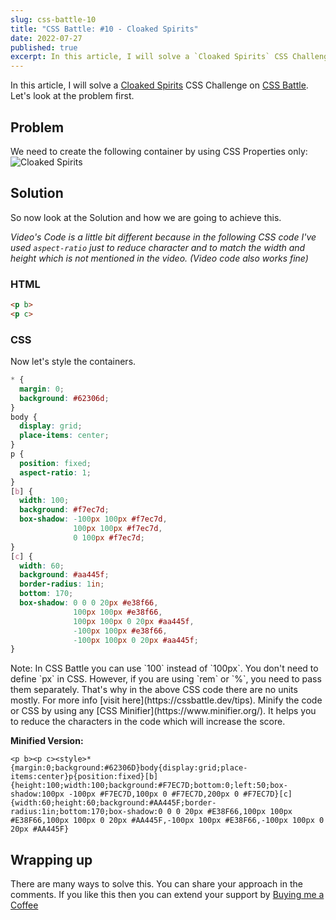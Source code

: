 ```yaml
---
slug: css-battle-10
title: "CSS Battle: #10 - Cloaked Spirits"
date: 2022-07-27
published: true
excerpt: In this article, I will solve a `Cloaked Spirits` CSS Challenge on CSS Battle.
---
```



In this article, I will solve a [Cloaked Spirits](https://cssbattle.dev/play/10) CSS Challenge on [CSS Battle](https://cssbattle.dev/). Let's look at the problem first.

## Problem 

We need to create the following container by using CSS Properties only:
![Cloaked Spirits](https://cssbattle.dev/targets/10.png)

## Solution

So now look at the Solution and how we are going to achieve this. 

<YouTube id="7PAU0GvxefQ" />

*Video's Code is a little bit different because in the following CSS code I've used `aspect-ratio` just to reduce character and to match the width and height which is not mentioned in the video. (Video code also works fine)*

### HTML


```html
<p b>
<p c>
```


### CSS

Now let's style the containers. 


```css
* {
  margin: 0;
  background: #62306d;
}
body {
  display: grid;
  place-items: center;
}
p {
  position: fixed;
  aspect-ratio: 1;
}
[b] {
  width: 100;
  background: #f7ec7d;
  box-shadow: -100px 100px #f7ec7d, 
              100px 100px #f7ec7d, 
              0 100px #f7ec7d;
}
[c] {
  width: 60;
  background: #aa445f;
  border-radius: 1in;
  bottom: 170;
  box-shadow: 0 0 0 20px #e38f66, 
              100px 100px #e38f66,
              100px 100px 0 20px #aa445f, 
              -100px 100px #e38f66,
              -100px 100px 0 20px #aa445f;
}
```



<Tip id="1">
  Note: In CSS Battle you can use `100` instead of `100px`. You don't need to define `px` in CSS. However, if you are using `rem` or `%`, you need to pass them separately. That's why in the above CSS code there are no units mostly. For more info [visit here](https://cssbattle.dev/tips).
</Tip>

<Tip id="2">
  Minify the code or CSS by using any [CSS Minifier](https://www.minifier.org/). It helps you to reduce the characters in the code which will increase the score.
</Tip>


**Minified Version:**
```text
<p b><p c><style>*{margin:0;background:#62306D}body{display:grid;place-items:center}p{position:fixed}[b]{height:100;width:100;background:#F7EC7D;bottom:0;left:50;box-shadow:100px -100px #F7EC7D,100px 0 #F7EC7D,200px 0 #F7EC7D}[c]{width:60;height:60;background:#AA445F;border-radius:1in;bottom:170;box-shadow:0 0 0 20px #E38F66,100px 100px #E38F66,100px 100px 0 20px #AA445F,-100px 100px #E38F66,-100px 100px 0 20px #AA445F}
```


## Wrapping up
There are many ways to solve this. You can share your approach in the comments. If you like this then you can extend your support by [Buying me a Coffee](https://buymeacoffee.com/j471n)


<NextAndPreviousButton
  prevHref="/blogs/css-battle-9"
  prevTitle="CSS Battle: #9 - Tesseract"
  nextHref="/blogs/css-battle-11"
  nextTitle="CSS Battle: #11 - Eye of Sauron"
/>

